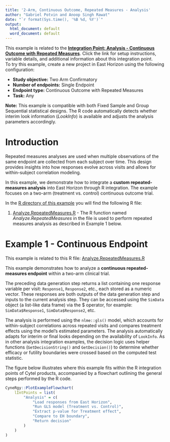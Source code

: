 ```yaml
---
title: '2-Arm, Continuous Outcome, Repeated Measures - Analysis'
author: "Gabriel Potvin and Anoop Singh Rawat"
date: "`r format(Sys.time(), '%B %d, %Y')`"
output:
  html_document: default
  word_document: default
---
```


<div class="alert alert-primary" role="alert">
<p style="margin-bottom:0">This example is related to the <a href="IntegrationPointAnalysisRepeatedMeasures.html" class="alert-link">**Integration Point: Analysis - Continuous Outcome with Repeated Measures**</a>. Click the link for setup instructions, variable details, and additional information about this integration point.</p></div>

<div class="alert alert-danger" role="alert">
To try this example, create a new project in East Horizon using the following configuration:
<ul style="margin-bottom:0">
<li>**Study objective:** Two Arm Confirmatory</li>
<li>**Number of endpoints:** Single Endpoint</li>
<li>**Endpoint type:** Continuous Outcome with Repeated Measures</li>
<li>**Task:** Any</li>
</ul></div>

<div class="alert alert-warning" role="alert">
<p style="margin-bottom:0">**Note:** This example is compatible with both Fixed Sample and Group Sequential statistical designs. The R code automatically detects whether interim look information (*LookInfo*) is available and adjusts the analysis parameters accordingly.</p>
</div>

# Introduction

Repeated measures analyses are used when multiple observations of the same endpoint are collected from each subject over time. This design provides insights into how responses evolve across visits and allows for within-subject correlation modeling.

In this example, we demonstrate how to integrate a **custom repeated-measures analysis** into East Horizon through R integration. The example focuses on a two-arm (treatment vs. control) continuous outcome trial.

In the [R directory of this example](https://github.com/Cytel-Inc/CyneRgy/tree/main/inst/Examples/2ArmNormalRepeatedMeasuresOutcomeAnalysis/R) you will find the following R file:

1. [Analyze.RepeatedMeasures.R](https://github.com/Cytel-Inc/CyneRgy/tree/main/inst/Examples/2ArmNormalRepeatedMeasuresOutcomeAnalysis/R/Analyze.RepeatedMeasures.R) - The R function named *Analyze.RepeatedMeasures* in the file is used to perform repeated measures analysis as described in Example 1 below.

# Example 1 - Continuous Endpoint

<div class="alert alert-primary" role="alert">
  <p style="margin-bottom:0"> This example is related to this R file: <a href="https://github.com/Cytel-Inc/CyneRgy/tree/main/inst/Examples/2ArmNormalRepeatedMeasuresOutcomeAnalysis/R/Analyze.RepeatedMeasures.R" class="alert-link">Analyze.RepeatedMeasures.R</a></p>
</div>

This example demonstrates how to analyze a **continuous repeated-measures endpoint** within a two-arm clinical trial.

The preceding data generation step returns a list containing one response variable per visit: `Response1`, `Response2`, etc., each stored as a numeric vector. These responses are both outputs of the data generation step and inputs to the current analysis step. They can be accessed using the `SimData` object (a list-like data frame) via the $ operator, for example: `SimData$Response1`, `SimData$Response2`, etc.

The analysis is performed using the `nlme::gls()` model, which accounts for within-subject correlations across repeated visits and compares treatment effects using the model's estimated parameters. The analysis automatically adapts for interim or final looks depending on the availability of `LookInfo`. As in other analysis integration examples, the decision logic uses helper functions (`GetDecisionString()` and `GetDecision()`) to determine whether efficacy or futility boundaries were crossed based on the computed test statistic.

The figure below illustrates where this example fits within the R integration points of Cytel products, accompanied by a flowchart outlining the general steps performed by the R code.

```r
CyneRgy::PlotExampleFlowchart(
    lIntPoints = list(
        "Analysis" = c(
            "Load responses from East Horizon", 
            "Run GLS model (Treatment vs. Control)",
            "Extract p-value for Treatment effect",
            "Compare to EH boundary",
            "Return decision"
        )
    )
)
```
